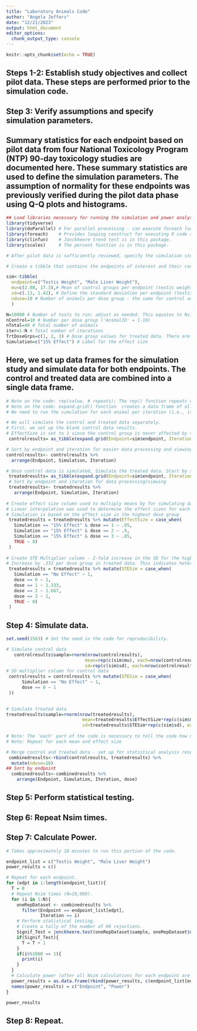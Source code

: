 ---
title: "Laboratory Animals Code"
author: "Angela Jeffers"
date: "12/21/2023"
output: html_document
editor_options: 
  chunk_output_type: console
---
```{r setup, include=FALSE}
knitr::opts_chunk$set(echo = TRUE)
```

## Steps 1-2: Establish study objectives and collect pilot data. These steps are performed prior to the simulation code.

## Step 3: Verify assumptions and specify simulation parameters.

## Summary statistics for each endpoint based on pilot data from four National Toxicology Program (NTP) 90-day toxicology studies are documented here. These summary statistics are used to define the simulation parameters. The assumption of normality for these endpoints was previously verified during the pilot data phase using Q-Q plots and histograms.

```{r Load packages}
## Load libraries necessary for running the simulation and power analysis.
library(tidyverse)
library(doParallel) # For parallel processing - can execute foreach loops created in the Parallel package.
library(foreach)    # Provides looping construct for executing R code repeatedly.
library(clinfun)    # Jonckheere trend test is in this package.
library(scales)     # The percent function is in this package.
```

```{r Defining simulation parameters}
# After pilot data is sufficiently reviewed, specify the simulation study parameters.

# Create a tibble that contains the endpoints of interest and their corresponding values. In this case, we are interested in male liver and testis weights. This tibble will be referenced in the simulation and power analysis code. 

sim<-tibble(
  endpoint=c("Testis Weight", "Male Liver Weight"),
  mu=c(2.08, 17.3),# Mean of control groups per endpoint (testis weights, liver weights)
  sd=c(.13, 1.42), # Define the standard deviation per endpoint (testis weights, liver weights)
  ndose=10 # Number of animals per dose group - the same for control and treated data
  )

N=10000 # Number of tests to run; adjust as needed. This equates to Nsim. 
nControl=10 # Number per dose group ('AnimalID' = 1-10)
nTotal=40 # Total number of animals
iter=1:N # Total number of iterations
TrtDoseGrps=c(1, 2, 3) # Dose group values for treated data. There are 4 total dose groups including the control.
Simulation=c("15% Effect") # Label for the effect size
```

## Here, we set up data frames for the simulation study and simulate data for both endpoints. The control and treated data are combined into a single data frame. 

```{r Set up control data}
# Note on the code: rep(value, # repeats); The rep() function repeats characters.
# Note on the code: expand.grid() function  creates a data frame of all of the combinations of vectors passed as argument (in this case, for each endpoint, AnimalID and effect size).
# We need to run the simulation for each animal per iteration (i.e., iteration 1 will have 10 observations for each endpoint and effect size combination).

# We will simulate the control and treated data separately.
# First, we set up the blank control data results.
# EffectSize is set to 1 since the control group is never affected by the effect size.
 controlresults= as_tibble(expand.grid(Endpoint=sim$endpoint, Iteration=iter, dose=0, AnimalID=1:nControl, Simulation=Simulation, EffectSize=1)) 

# Sort by endpoint and iteration for easier data processing and viewing
controlresults<- controlresults %>%
  arrange(Endpoint, Simulation, Iteration)
```

```{r Set up treated data}
# Once control data is simulated, Simulate the treated data. Start by setting up a blank results tibble.
 treatedresults= as_tibble(expand.grid(Endpoint=sim$endpoint, Iteration=iter, dose=TrtDoseGrps, AnimalID=1:nControl, Simulation=Simulation, EffectSize=NA, sample=NA))
 # Sort by endpoint and iteration for data processing/viewing
 treatedresults<- treatedresults %>%
   arrange(Endpoint, Simulation, Iteration)
 
# Create effect size column used to multiply means by for simulating data. 
# Linear interpolation was used to determine the effect sizes for each dose group.
# Simulation is based on the effect size in the highest dose group
 treatedresults = treatedresults %>% mutate(EffectSize = case_when(
   Simulation == "15% Effect" & dose == 1 ~ .95,
   Simulation == "15% Effect" & dose == 2 ~ .9,
   Simulation == "15% Effect" & dose == 3 ~ .85,
   TRUE ~ 0)
 )
 
# Create STE Multiplier column - 2-fold increase in the SD for the highest dose group; proportional increase across dose groups.
# Increase by .333 per dose group in treated data. This indicates heteroscedasticity. 
 treatedresults = treatedresults %>% mutate(STESim = case_when(
   Simulation == "No Effect" ~ 1, 
   dose == 0 ~ 1,
   dose == 1 ~ 1.333,
   dose == 2 ~ 1.667,
   dose == 3 ~ 2,
   TRUE ~ 0)
 )
```

## Step 4: Simulate data.

```{r Simulate control and treated data}
set.seed(1563) # Set the seed in the code for reproducibility.

# Simulate control data
   controlresults$sample=rnorm(nrow(controlresults),
                              mean=rep(c(sim$mu), each=nrow(controlresults)/2),
                              sd=rep(c(sim$sd), each=nrow(controlresults)/2))
# SD multiplier column for control data
 controlresults = controlresults %>% mutate(STESim = case_when(
      Simulation == "No Effect" ~ 1,
      dose == 0 ~ 1
 ))
 

# Simulate treated data
treatedresults$sample=rnorm(nrow(treatedresults),
                             mean=treatedresults$EffectSize*rep(c(sim$mu), each=(nrow(treatedresults)/2)),
                             sd=treatedresults$STESim*rep(c(sim$sd), each=(nrow(treatedresults)/2)))
  
# Note: The 'each' part of the code is necessary to tell the code how many simulations to run for each endpoint. There are 2 endpoints, so the simulation is repeated 2 times.
# Note: Repeat for each mean and effect size 
```

```{r Combine control and treated data}
# Merge control and treated data - set up for statistical analysis results with empty column values
 combinedresults<-rbind(controlresults, treatedresults) %>%
  mutate(ndose=10)
## Sort by endpoint 
  combinedresults<-combinedresults %>% 
    arrange(Endpoint, Simulation, Iteration, dose)
```

## Step 5: Perform statistical testing.
## Step 6: Repeat Nsim times.
## Step 7: Calculate Power.

```{r}
# Takes approximately 10 minutes to run this portion of the code.

endpoint_list = c("Testis Weight", "Male Liver Weight")
power_results = c()

# Repeat for each endpoint.
for (edpt in 1:length(endpoint_list)){
  T = 0
  # Repeat Nsim times (N=10,000).
  for (i in 1:N){
    oneRepDataset <- combinedresults %>%
      filter(Endpoint == endpoint_list[edpt],
             Iteration == i)
    # Perform statistical testing.
    # Create a tally of the number of H0 rejections.
    Signif_Test = jonckheere.test(oneRepDataset$sample, oneRepDataset$dose)$p.value < 0.05
    if(Signif_Test){
      T = T + 1
    }
    if(i%%1000 == 1){
      print(i)
    }
  }
  # Calculate power (after all Nsim calculations for each endpoint are completed)
  power_results = as.data.frame(rbind(power_results, c(endpoint_list[edpt], percent((T/N), accuracy=.01))))
  names(power_results) = c("Endpoint", "Power")
}

power_results
```

## Step 8: Repeat.